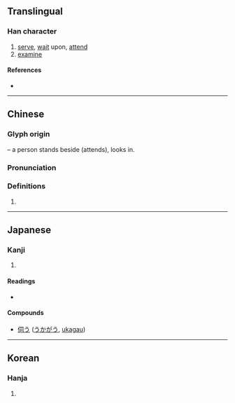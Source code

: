 {{character info/new}}
{{also|何|同}}
==Translingual==

===Han character===
{{Han char|rn=9|rad=人|as=05|sn=7|four=27220|canj=OSMR|ids=⿰亻司}}

# [[serve]], [[wait]] upon, [[attend]]
# [[examine]]

====References====
* {{Han ref|kx=0097.080|dkj=00483|dj=0205.140|hdz=10139.050|uh=4F3A|ud=20282|bh=A6F8|bd=42744}}

----

==Chinese==
{{zh-forms}}

===Glyph origin===
{{Han etym}}
{{Han compound|人|alt1=亻|t1=person, man|司|ls=psc|c1=s|c2=p}} – a person stands beside (attends), looks in.

===Pronunciation===
{{zh-pron
|m=cì,sì
|c=zi6
|mn=qz:sìr/tw,xm,zz:sù/twv,xm,zz:sū
|mn_note=sìr/sù - literary; sū - vernacular
|mc=y
|oc=y
|ma=
|cat=v
}}

===Definitions===
{{zh-hanzi}}

# {{rfdef|lang=zh}}

----

==Japanese==

===Kanji===
{{ja-kanji|grade=c|rs=人05}}

# {{defn|lang=ja|sort=人05}}

====Readings====
* {{ja-readings|on=[[し]] (shi)|kun=[[うかがう]] (ukagau), [[うかがい]] (ukagai)}}

====Compounds====
* [[伺う]] ([[うかがう]], [[ukagau]])

----

==Korean==

===Hanja===
{{ko-hanja|hangeul=사|rv=sa|mr=sa}}

# {{defn|lang=ko|sort=人05}}